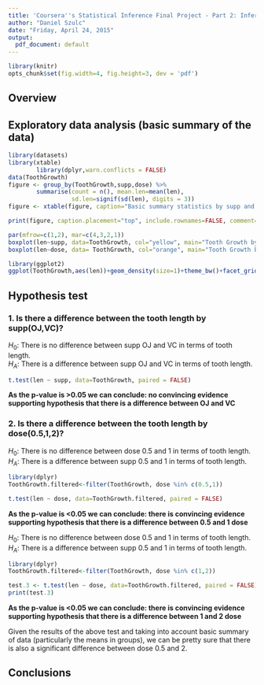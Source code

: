 ```yaml
---
title: 'Coursera''s Statistical Inference Final Project - Part 2: Inferential Analysis'
author: "Daniel Szulc"
date: "Friday, April 24, 2015"
output:
  pdf_document: default  
---
```

```r
library(knitr)
opts_chunk$set(fig.width=4, fig.height=3, dev = 'pdf')
```

## Overview

## Exploratory data analysis (basic summary of the data)
```r
library(datasets)
library(xtable)
        library(dplyr,warn.conflicts = FALSE)
data(ToothGrowth)
figure <- group_by(ToothGrowth,supp,dose) %>% 
        summarise(count = n(), mean.len=mean(len), 
                  sd.len=signif(sd(len), digits = 3))
figure <- xtable(figure, caption="Basic summary statistics by supp and dose")
```

```r
print(figure, caption.placement="top", include.rownames=FALSE, comment=FALSE)
```
```r
par(mfrow=c(1,2), mar=c(4,3,2,1))
boxplot(len~supp, data=ToothGrowth, col="yellow", main="Tooth Growth by Delivery Method")
boxplot(len~dose, data= ToothGrowth, col="orange", main="Tooth Growth by Dose Level")

```
```r
library(ggplot2)
ggplot(ToothGrowth,aes(len))+geom_density(size=1)+theme_bw()+facet_grid(supp~dose)+geom_vline(xintercept=mean(ToothGrowth$len), col="red",linetype=2, size=0.8)+labs(title="Tooth Growth by Delivery Method and Dose")

```


## Hypothesis test 

### 1. Is there a difference between the tooth length by supp(OJ,VC)?
$H_0$: There is no difference between supp OJ and VC in terms of tooth length.  
$H_A$: There is a difference between supp OJ and VC in terms of tooth length.  

```r

t.test(len ~ supp, data=ToothGrowth, paired = FALSE)
```

**As the p-value is >0.05 we can conclude: no convincing evidence supporting hypothesis that there is a difference between OJ and VC**

### 2. Is there a difference between the tooth length by dose(0.5,1,2)?

$H_0$: There is no difference between dose 0.5 and 1 in terms of tooth length.  
$H_A$: There is a difference between supp 0.5 and 1 in terms of tooth length.  

```r
library(dplyr)
ToothGrowth.filtered<-filter(ToothGrowth, dose %in% c(0.5,1))

t.test(len ~ dose, data=ToothGrowth.filtered, paired = FALSE)
```

**As the p-value is <0.05 we can conclude: there is convincing evidence supporting hypothesis that there is a difference between 0.5 and 1 dose**

$H_0$: There is no difference between dose 0.5 and 1 in terms of tooth length.  
$H_A$: There is a difference between supp 0.5 and 1 in terms of tooth length.  

```r
library(dplyr)
ToothGrowth.filtered<-filter(ToothGrowth, dose %in% c(1,2))

test.3 <- t.test(len ~ dose, data=ToothGrowth.filtered, paired = FALSE)
print(test.3)

```

**As the p-value is <0.05 we can conclude: there is convincing evidence supporting hypothesis that there is a difference between 1 and 2 dose**

Given the results of the above test and taking into account basic summary of data (particularly the means in groups), we can be pretty sure that there is also a significant difference between dose 0.5 and 2.

## Conclusions

